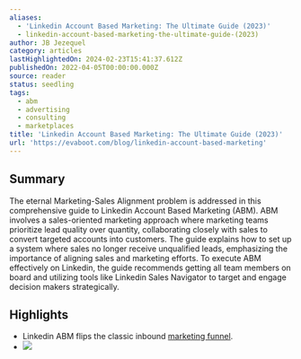 ```yaml
---
aliases:
  - 'Linkedin Account Based Marketing: The Ultimate Guide (2023)'
  - linkedin-account-based-marketing-the-ultimate-guide-(2023)
author: JB Jezequel
category: articles
lastHighlightedOn: 2024-02-23T15:41:37.612Z
publishedOn: 2022-04-05T00:00:00.000Z
source: reader
status: seedling
tags:
  - abm
  - advertising
  - consulting
  - marketplaces
title: 'Linkedin Account Based Marketing: The Ultimate Guide (2023)'
url: 'https://evaboot.com/blog/linkedin-account-based-marketing'
---
```

## Summary

The eternal Marketing-Sales Alignment problem is addressed in this comprehensive guide to Linkedin Account Based Marketing (ABM). ABM involves a sales-oriented marketing approach where marketing teams prioritize lead quality over quantity, collaborating closely with sales to convert targeted accounts into customers. The guide explains how to set up a system where sales no longer receive unqualified leads, emphasizing the importance of aligning sales and marketing efforts. To execute ABM effectively on Linkedin, the guide recommends getting all team members on board and utilizing tools like Linkedin Sales Navigator to target and engage decision makers strategically.

## Highlights

- Linkedin ABM flips the classic inbound [marketing funnel](https://attrock.com/blog/clickfunnels-alternatives/).
- ![](https://evaboot.com/wp-content/uploads/2022/04/upload-file-to-outreach-tool.png)
